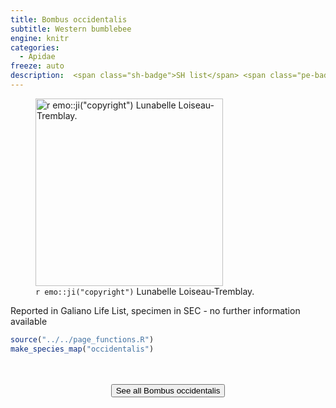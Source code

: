 ```yaml
---
title: Bombus occidentalis
subtitle: Western bumblebee
engine: knitr
categories:
  - Apidae
freeze: auto
description:  <span class="sh-badge">SH list</span> <span class="pe-badge">PM Evidence</span> <span class="gali-badge">Galiano</span>
---
```

![`r emo::ji("copyright")` Lunabelle Loiseau-Tremblay.](https://inaturalist-open-data.s3.amazonaws.com/photos/318648479/medium.jpg){height=300}

Reported in Galiano Life List, specimen in SEC - no further information available



```r
source("../../page_functions.R")
make_species_map("occidentalis")
```
<br><br>
<center>


<a href="https://inaturalist.ca/observations?place_id=7085&quality_grade=research&subview=map&taxon_id=82371"><button type="button" class="btn btn-secondary">See all Bombus occidentalis <i class="fa-solid fa-arrow-up-right-from-square"></i> </button></a>
</center>
